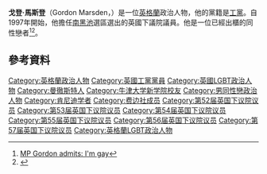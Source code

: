 '''戈登·馬斯登'''（Gordon Marsden，{{bd|1953年|11月28日}}）是一位[[英格蘭|英格蘭]]政治人物，他的黨籍是[[工黨_(英國)|工黨]]。自1997年開始，他擔任[[南黑池_(英國國會選區)|南黑池]]選區選出的英國下議院議員。他是一位已經出櫃的同性戀者<ref>[http://archive.burytimes.co.uk/1998/6/11/799186.html MP Gordon admits: I'm gay]{{dead link|date=2017年12月 |bot=InternetArchiveBot |fix-attempted=yes }}</ref><ref>{{Cite web |url=http://archives.tcm.ie/irishexaminer/1998/06/11/fhead.htm |title=Second Labour MP admits to being gay |access-date=2016-03-07 |archive-date=2011-06-29 |archive-url=https://web.archive.org/web/20110629111749/http://archives.tcm.ie/irishexaminer/1998/06/11/fhead.htm |dead-url=no }}</ref>。
==參考資料==
{{Reflist}}

{{DEFAULTSORT:Marsden, Gordon}}

[[Category:英格蘭政治人物|Category:英格蘭政治人物]]
[[Category:英國工黨黨員|Category:英國工黨黨員]]
[[Category:英國LGBT政治人物|Category:英國LGBT政治人物]]
[[Category:曼徹斯特人|Category:曼徹斯特人]]
[[Category:牛津大学新学院校友|Category:牛津大学新学院校友]]
[[Category:男同性戀政治人物|Category:男同性戀政治人物]]
[[Category:肯尼迪学者|Category:肯尼迪学者]]
[[Category:费边社成员|Category:费边社成员]]
[[Category:第52届英国下议院议员|Category:第52届英国下议院议员]]
[[Category:第53届英国下议院议员|Category:第53届英国下议院议员]]
[[Category:第54届英国下议院议员|Category:第54届英国下议院议员]]
[[Category:第55届英国下议院议员|Category:第55届英国下议院议员]]
[[Category:第56届英国下议院议员|Category:第56届英国下议院议员]]
[[Category:第57届英国下议院议员|Category:第57届英国下议院议员]]
[[Category:英格蘭LGBT政治人物|Category:英格蘭LGBT政治人物]]